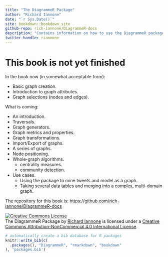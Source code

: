 ```yaml
--- 
title: "The DiagrammeR Package"
author: "Richard Iannone"
date: "`r Sys.Date()`"
site: bookdown::bookdown_site
github-repo: rich-iannone/DiagrammeR-docs
description: "Contains information on how to use the DiagrammeR package for R."
twitter-handle: riannone
---
```


# This book is not yet finished {-}

In the book now (in somewhat acceptable form):

  * Basic graph creation.
  * Introduction to graph attributes.
  * Graph selections (nodes and edges).

What is coming:

  * An introduction.
  * Traversals.
  * Graph generators.
  * Graph metrics and properties.
  * Graph transformations.
  * Import/Export of graphs.
  * A series of graphs.
  * Node positioning.
  * Whole-graph algorithms.
    - centrality measures.
    - community detection.
  * Use cases.
    - Using the package to mine tweets and model as a graph.
    - Taking several data tables and merging into a complex, multi-domain graph.

The repository for this book is: <https://github.com/rich-iannone/DiagrammeR-docs>

<a rel="license" href="http://creativecommons.org/licenses/by-nc/4.0/"><img alt="Creative Commons License" style="border-width:0" src="https://i.creativecommons.org/l/by-nc/4.0/88x31.png" /></a><br /><span xmlns:dct="http://purl.org/dc/terms/" property="dct:title">The DiagrammeR Package</span> by <a xmlns:cc="http://creativecommons.org/ns#" href="https://github.com/rich-iannone/DiagrammeR-docs" property="cc:attributionName" rel="cc:attributionURL">Richard Iannone</a> is licensed under a <a rel="license" href="http://creativecommons.org/licenses/by-nc/4.0/">Creative Commons Attribution-NonCommercial 4.0 International License</a>.


```r
# automatically create a bib database for R packages
knitr::write_bib(c(
  .packages(), "DiagrammeR", "rmarkdown", "bookdown"
), 'packages.bib')
```
